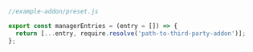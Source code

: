 ```js
//example-addon/preset.js

export const managerEntries = (entry = []) => {
  return [...entry, require.resolve('path-to-third-party-addon')];
};
```

